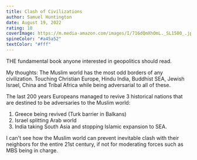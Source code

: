 ```yaml
---
title: Clash of Civilizations
author: Samuel Huntington 
date: August 19, 2022
rating: 10
coverImage: https://m.media-amazon.com/images/I/716dQmXhOmL._SL1500_.jpg  
spineColor: "#a45a52"
textColor: "#fff"
---
```



THE fundamental book anyone interested in geopolitics should read. 

My thoughts:
The Muslim world has the most odd borders of any civilization. Touching Christian Europe, Hindu India, Buddhist SEA, Jewish Israel, China and Tribal Africa while being adversarial to all of these. 

The last 200 years Europeans managed to revive 3 historical nations that are destined to be adversaries to the Muslim world:

1) Greece being revived (Turk barrier in Balkans)
2) Israel splitting Arab world
3) India taking South Asia and stopping Islamic expansion to SEA.

I can't see how the Muslim world can prevent inevitable clash with their neighbors for the entire 21st century, if not for moderating forces such as MBS being in charge.
